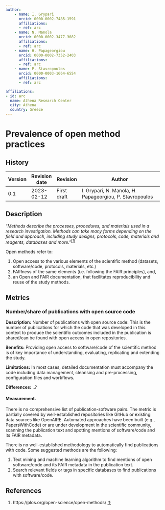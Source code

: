 ```yaml
---
author:
    - name: I. Grypari
      orcid: 0000-0002-7485-1591
      affiliations:
      - ref: arc
    - name: N. Manola
      orcid: 0000-0002-3477-3082
      affiliations:
      - ref: arc
    - name: H. Papageorgiou
      orcid: 0000-0002-7352-2403
      affiliations:
      - ref: arc
    - name: P. Stavropoulos
      orcid: 0000-0003-1664-6554
      affiliations:
      - ref: arc

affiliations:
- id: arc
  name: Athena Research Center
  city: Athena
  country: Greece
---
```


# Prevalence of open method practices {#prevalence-of-open-method-practices .unnumbered}

::: {.callout-note collapse="true"}

## History


| Version | Revision date | Revision    | Author                                                  |
|---------|---------------|-------------|---------------------------------------------------------|
| 0.1     | 2023-02-12    | First draft | I. Grypari, N. Manola, H. Papageorgiou, P. Stavropoulos |


:::

## Description

“*Methods describe the processes, procedures, and materials used in a research investigation. Methods can take many forms depending on the field and approach, including study designs, protocols, code, materials and reagents, databases and more.”^[\[1\]](#footnote-2){#footnote-ref-2}^*

Open methods refer to:

1.  Open access to the various elements of the scientific method (datasets, software/code, protocols, materials, etc.)
2.  FAIRness of the same elements (i.e. following the FAIR principles), and,
3.  an Open and FAIR documentation, that facilitates reproducibility and reuse of the study methods.

## Metrics

### Number/share of publications with open source code

**Description:** Number of publications with open source code: This is the number of publications for which the code that was developed in this context to produce the scientific outcomes included in the publication is shared/can be found with open access in open repositories.

**Benefits:** Providing open access to software/code of the scientific method is of key importance of understanding, evaluating, replicating and extending the study.

**Limitations:** In most cases, detailed documentation must accompany the code including data management, cleansing and pre-processing, configuration files and workflows.

**Differences:** ..?

#### Measurement.

There is no comprehensive list of publication-software pairs. The metric is partially covered by well-established repositories like GitHub or existing data sources like OpenAIRE. Automated approaches have been built (e.g., PapersWithCode) or are under development in the scientific community, scanning the publication text and spotting mentions of software/code and its FAIR metadata.

There is no well-established methodology to automatically find publications with code. Some suggested methods are the following:

1.  Text mining and machine learning algorithm to find mentions of open software/code and its FAIR metadata in the publication text.
2.  Search relevant fields or tags in specific databases to find publications with software/code.

## References

1.  ::: {#footnote-2}
    https://plos.org/open-science/open-methods/ [↑](#footnote-ref-2)
    :::
